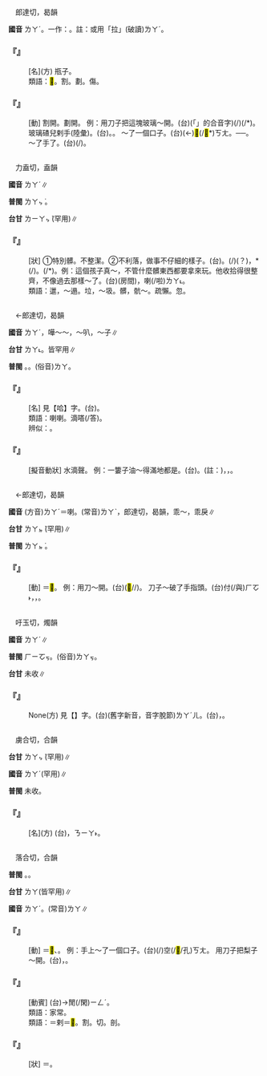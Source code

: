 
=={{ruby|<mark>&#xffee1;</mark>|ㄌㄚˊ}}==

　郎達切，曷韻

'''國音''' <rt>ㄌㄚˊ</rt>。一作：{{ruby|剌|ㄌㄚˊ}}。註：或用「拉」(破讀)<rt>ㄌㄚˊ</rt>。

    

==='''『{{ruby|<mark>&#xffee1;</mark>|ㄌㄚˊ}}{{ruby|子|·ㄗˇ}}』'''===
: [名](方) 瓶子。
:類語：<mark>&#xffee1;</mark>。割。劃。傷。
:
    

==='''『{{ruby|<mark>&#xffee1;</mark>|ㄌㄚˊ}}』'''===
: [動] 割開。劃開。 例：用刀子把這塊玻璃～開。(台){{ruby|<mark>&#xffb50;</mark>|ㄐㄧㆵ}}(「{{ruby|此|ㄐㄧˋ}}{{ruby|一|ㄐㄧㆵ ͘}}」的合音字)(/{{ruby|此|ㄐㄧㆵ}}){{ruby|<mark>&#xf9270;</mark>|ㄉㆤˋ}}{{ruby|玻|ㄅㄜ}}{{ruby|璃|ㄌㆤˊ}}{{ruby|用|ㄧㄥ˫}}{{ruby|/|ㄧㆲ˫}}{{ruby|刀|ㄉㄜ}}{{ruby|仔|ㄚ}}{{ruby|加|ㄍㄚ}}{{ruby|割|ㄍㄨㄚㆷ}}(/{{ruby|捩|ㄌㆤㆷ ͘}}*){{ruby|開|ㄎㄨㄧ}}。 玻璃碴兒剌手(陸彙)。(台){{ruby|玻|ㄅㄜ}}{{ruby|璃|ㄌㆤˊ}}{{ruby|<mark>&#xf91b1;</mark>|ㄆㄨㆤ˪}}{{ruby|會|ㄨㆤ˫}}{{ruby|/|ㆤ˫}}{{ruby|割|ㄍㄨㄚㆷ}}{{ruby|手|ㄑㄧㄨˋ}}。{{ruby|會|ㄨㆤ˫}}{{ruby|/|ㆤ˫}}{{ruby|捩|ㄌㆤㆷ ͘}}{{ruby|人|ㄌㄤˊ}}{{ruby|丌|ㆤ}}{{ruby|手|ㄑㄧㄨˋ}}。 ～了一個口子。(台){{ruby|去|ㄎㄧ˪}}(←{{ruby|乞|ㄎㄧ˪}}){{ruby|割|ㄍㄨㄚㆷ}}{{ruby|著|ㄉㄧㄜㆷ ͘}}{{ruby|一|ㄐㄧㆵ ͘}}<mark>&#xf9065;</mark>(/<mark>&#xf90c3;</mark>*)<rt>ㄎㄤ</rt>。──{{ruby|捩|ㄌㆤㆷ ͘}}{{ruby|著|ㄉㄧㄜㆷ ͘}}{{ruby|一|ㄐㄧㆵ ͘}}{{ruby|<mark>&#xf90c3;</mark>|ㄎㄤ}}。 ～了手了。(台){{ruby|割|ㄍㄨㄚㆷ}}(/{{ruby|捩|ㄌㆤㆷ ͘}}){{ruby|著|ㄉㄧㄜㆷ ͘}}{{ruby|手|ㄑㄧㄨˋ}}。
    

=={{ruby|邋|ㄌㄚˊ}}==

　力盍切，盍韻

'''國音''' <rt>ㄌㄚˊ</rt>{{ruby|/|ㄌㄚ}}∥

'''普閩''' <rt>ㄌㄚㆴ ͘</rt>。

'''台甘''' <rt>ㄌㄧㄚㆴ ͘</rt>(罕用)∥

    

==='''『{{ruby|邋|ㄌㄚˊ}}{{ruby|遢|·ㄊㄚ}}』'''===
: [狀] ①特別髒。不整潔。②不利落，做事不仔細的樣子。(台){{ruby|邋|ㄌㄚㆷ}}{{ruby|攕|ㄙㄚㆴ}}{{ruby|相|ㄒㄧㆫ˪}}{{ruby|/|ㄒㄧㆧ˪}}。{{ruby|澇|ㄌㄠ˪}}{{ruby|唶|ㄘㆤㆷ ͘}}(/{{ruby|落|ㄌㄠ˪}}{{ruby|唶|ㄗㆤㆷ}})(？)，{{ruby|塌|ㄌㄚㆴ}}{{ruby|仄|ㄗㆤㆷ}}*(/{{ruby|邋|ㄌㄚㆴ}}{{ruby|簀|ㄗㆤㆷ}})。{{ruby|漏|ㄌㄠ˪}}(/{{ruby|落|ㄌㄠ˪}}{{ruby|撥|ㄅㄨㄚㆷ}}*)。例：這個孩子真～，不管什麼髒東西都要拿來玩。他收拾得很整齊，不像過去那樣～了。(台){{ruby|伊|ㄧ}}(房間){{ruby|<mark>&#xf8f6c;</mark>|ㄎㄧㄜㆷ}}{{ruby|<mark>&#xffa42;</mark>|ㄍㄚㆷ}}{{ruby|真|ㄐㄧㄣ}}{{ruby|清|ㄑㄧㄥ}}{{ruby|潔|ㄎㄧ˪}}{{ruby|相|ㄒㄧㆫ˪}}{{ruby|/|ㄒㄧㆧ˪}}，{{ruby|<mark>&#xffa45;</mark>|ㆠㆤ˫}}{{ruby|/|ㆠㄨㆤ˫}}{{ruby|像|ㄑㄧㆫ˫}}{{ruby|/|ㄑㄧㆧ˫}}{{ruby|以|ㄧˋ}}{{ruby|前|ㄐㄧㄢˊ}}{{ruby|<mark>&#xf9075;</mark>|ㄏㄧㄚㆷ}}{{ruby|恁|ㄌㄧㄣ˪}}{{ruby|漏|ㄌㄠ˪}}{{ruby|撥|ㄅㄨㄚㆷ}}喇(/啦)<rt>ㄌㄚ˪</rt>。
:類語：邋，～遢。垃，～圾。髒，骯～。疏懶。{{ruby|拉|ㄌㄚˇ}}忽。
:
    

=={{ruby|喇|ㄌㄚˊ}}==

　←郎達切，曷韻{{ruby|＝|ㄌㄚˋ}}

'''國音''' <rt>ㄌㄚˊ</rt>{{ruby|。|ㄌㄚ}}，嘩～～{{ruby|。|ㄌㄚˇ}}，～叭{{ruby|。|ㄌㄚˋ}}，～子∥

'''台甘''' <rt>ㄌㄚ˪</rt>{{ruby|。|ㄌㄚㆵ ͘}}。皆罕用∥

'''普閩''' {{ruby|(文)|ㄌㄚㆵ ͘}}。{{ruby|(白)|ㄌㄚㆷ ͘}}。(俗音)<rt>ㄌㄚ</rt>{{ruby|、|ㄌㄚˊ}}。

    

==='''『{{ruby|哈|ㄏㄚ}}{{ruby|喇|ㄌㄚˊ}}{{ruby|子|·ㄗˇ}}』'''===
: [名] 見【哈】字。(台){{ruby|嘴|ㄘㄨㄧ˪}}{{ruby|瀾|ㄋㄨㄚ˫}}。
:類語：喇喇。滴嗒(/答)。
:
:辨似：{{ruby|嘩|ㄏㄨㄚ}}{{ruby|喇|ㄌㄚ}}{{ruby|喇|ㄌㄚ}}。
:
    

==='''『{{ruby|喇|ㄌㄚˊ}}{{ruby|喇|ㄌㄚˊ}}』'''===
: [擬音動狀] 水滴聲。 例：一簍子油～得滿地都是。(台){{ruby|一|ㄐㄧㆵ ͘}}{{ruby|籠|ㄌㄤˋ}}。(註：{{ruby|像|ㄑㄧㆫ˫}}{{ruby|/|ㄑㄧㆧ˫}}{{ruby|台|ㄉㄞˊ}}{{ruby|灣|ㄨㄢˊ}}{{ruby|丌|ㆤ}}{{ruby|桐|ㄉㄤˊ}}{{ruby|油|ㄧㄨˊ}}{{ruby|籠|ㄌㄤˋ}}){{ruby|油|ㄧㄨˊ}}，{{ruby|<mark>&#xffaed;</mark>|ㄘㄚㆴ}}{{ruby|<mark>&#xffaed;</mark>|ㄘㄚㆴ}}{{ruby|滴|ㄉㄧㆷ}}，{{ruby|滴|ㄉㄧㆷ}}{{ruby|<mark>&#xffa42;</mark>|ㄍㄚㆷ}}{{ruby|滿|ㄇㄨㄚˋ}}{{ruby|塗|ㄊㆦˊ}}{{ruby|骹|ㄎㄚ}}。
    

=={{ruby|剌|ㄌㄚˊ}}==

　←郎達切，曷韻{{ruby|＝|ㄌㄚˋ}}

'''國音''' (方音)<rt>ㄌㄚˊ</rt>{{ruby|。|ㄌㄚ}}＝喇。(常音)<rt>ㄌㄚˋ</rt>，郎達切，曷韻，乖～，乖戾∥

'''台甘''' <rt>ㄌㄚㆵ ͘</rt>(罕用)∥

'''普閩''' <rt>ㄌㄚㆵ ͘</rt>。

    

==='''『{{ruby|剌|ㄌㄚˊ}}』'''===
: [動] ＝<mark>&#xffee1;</mark>。 例：用刀～開。(台){{ruby|用|ㄧㆲ˫}}{{ruby|/|ㄧㄥ˫}}{{ruby|刀|ㄉㄜ}}{{ruby|捩|ㄌㆤㆷ ͘}}(<mark>&#xf98f1;</mark>/{{ruby|割|ㄍㄨㄚㆷ}}/{{ruby|切|ㄑㄧㄚㆵ}}){{ruby|開|ㄎㄨㄧ}}。 刀子～破了手指頭。(台){{ruby|手|ㄑㄧㄨˋ}}{{ruby|掌|ㄐㄧㄥˋ}}{{ruby|頭|ㄊㄠˊ}}{{ruby|仔|ㄚ}}{{ruby|去|·ㄎㄧ˪}}付(/與)<rt>ㄏㆦ˫</rt>{{ruby|刀|ㄉㄜ}}{{ruby|仔|ㄚ}}{{ruby|割|ㄍㄨㄚㆷ}}{{ruby|著|ㄉㄧㄜㆷ ͘}}，{{ruby|<mark>&#xffa46;</mark>|ㄊㄞˊ}}{{ruby|著|ㄉㄧㄜㆷ ͘}}，{{ruby|傷|ㄒㄧㄤ}}{{ruby|/|ㄒㄧㆲ}}{{ruby|著|ㄉㄧㄜㆷ ͘}}。
    

=={{ruby|旯|ㄌㄚˊ}}==

　吁玉切，燭韻

'''國音''' <rt>ㄌㄚˊ</rt>∥

'''普閩''' <rt>ㄏㄧㆦㆶ</rt>。(俗音)<rt>ㄌㄚㆶ</rt>。

'''台甘''' 未收∥

    

==='''『{{ruby|旮|ㄍㄚ}}{{ruby|旯|ㄌㄚˊ}}{{ruby|兒|ㄦ}}』'''===
: None(方) 見【{{ruby|旮|ㄍㄚ}}】字。(台){{ruby|角|ㄍㄚㆶ}}{{ruby|落|ㄌㄜㆷ ͘}}(舊字新音，音字脫節){{ruby|→|ㄍㄚ}}<rt>ㄌㄚˊ</rt><rt>ㄦ</rt>。(台){{ruby|角|ㄍㄚㆶ}}{{ruby|頭|ㄊㄠˊ}}，{{ruby|壁|ㄅㄧㄚㆷ}}{{ruby|角|ㄍㄚㆶ}}。
    

=={{ruby|<mark>&#xf98b3;</mark>|ㄌㄚˊ}}==

　虜合切，合韻

'''台甘''' <rt>ㄌㄚㆴ ͘</rt>(罕用)∥

'''國音''' <rt>ㄌㄚˊ</rt>(罕用)∥

'''普閩''' 未收。

    

==='''『{{ruby|<mark>&#xf98b3;</mark>|ㄌㄚˊ}}{{ruby|子|·ㄗˇ}}』'''===
: [名](方) (台){{ruby|大|ㄉㄨㄚ˫}}{{ruby|<mark>&#xf9270;</mark>|ㄉㆤˋ}}{{ruby|石|ㄐㄧㄜㆷ ͘}}{{ruby|頭|ㄊㄠˊ}}{{ruby|丌|ㆤ}}{{ruby|意|ㄧ˪}}{{ruby|思|ㄙㄨ˪}}，{{ruby|但|ㄉㄢ˫}}{{ruby|多|ㄉㄜ}}{{ruby|用|ㄧㆲ˫}}{{ruby|於|ㄨ}}{{ruby|地|ㄉㆤ˫}}{{ruby|名|ㄇㄧㄚˊ}}{{ruby|而|ㆢㄧˊ}}{{ruby|/|ㄌㄧˊ}}{{ruby|已|ㄧˋ}}{{ruby|→|ㄋㄧㄚ˫}}<rt>ㄋㄧㄚ˫</rt>。
    

=={{ruby|拉|ㄌㄚˊ}}==

　落合切，合韻

'''普閩''' {{ruby|(文)|ㄌㄚㆴ ͘}}。{{ruby|(白)|ㄌㄚㆷ ͘}}。

'''台甘''' <rt>ㄌㄚ</rt>{{ruby|。|ㄌㄚㆴ}}{{ruby|。|ㄌㄧㄚㆴ}}{{ruby|。|ㄌㄧㄚㆴ ͘}}(皆罕用)∥

'''國音''' <rt>ㄌㄚˊ</rt>。(常音)<rt>ㄌㄚ</rt>∥

    

==='''『{{ruby|拉|ㄌㄚˊ}}』'''===
: [動] ＝<mark>&#xffee1;</mark>、{{ruby|剌|ㄌㄚˊ}}。 例：手上～了一個口子。(台){{ruby|手|ㄑㄧㄨˋ}}{{ruby|割|ㄍㄨㄚㆷ}}{{ruby|/|ㄍㄚㆵ}}(/{{ruby|裂|ㄌㆤㆷ ͘}}){{ruby|一|ㄐㄧㆵ ͘}}空(/<mark>&#xf9065;</mark>/孔)<rt>ㄎㄤ</rt>。 用刀子把梨子～開。(台){{ruby|梨|ㄌㄞˊ}}{{ruby|仔|ㄚ}}，{{ruby|用|ㄧㆲ˫}}{{ruby|刀|ㄉㄜ}}{{ruby|裂|ㄌㆤㆷ ͘}}{{ruby|開|·ㄎㄨㄧ}}。
    

==='''『{{ruby|拉|ㄌㄚˊ}}{{ruby|話|ㄏㄨㄚˋ}}』'''===
: [動賓] (台){{ruby|牽|ㄎㄢ}}{{ruby|話|ㄨㆤ˫}}→{{ruby|講|ㄍㆲˋ}}{{ruby|→|ㄍㆲ}}{{ruby|東|ㄉㄤ}}{{ruby|講|ㄍㆲˋ}}{{ruby|→|ㄍㆲ}}{{ruby|西|ㄙㄞ}}{{ruby|講|ㄍㆲˋ}}{{ruby|→|ㄍㆲ}}閒(/閑)<rt>ㄧㄥˊ</rt>{{ruby|話|ㄨㆤ˫}}。
:類語：{{ruby|拉|ㄌㄚˊ}}家常。
:
:類語：{{ruby|拉|ㄌㄚˊ}}＝剌＝<mark>&#xffee1;</mark>。割。切。剖。
:
:
    

==='''『{{ruby|拉|ㄌㄚˊ}}{{ruby|遢|·ㄊㄚ}}』'''===
: [狀] ＝{{ruby|邋|ㄌㄚ}}{{ruby|遢|·ㄊㄚ}}。
    
